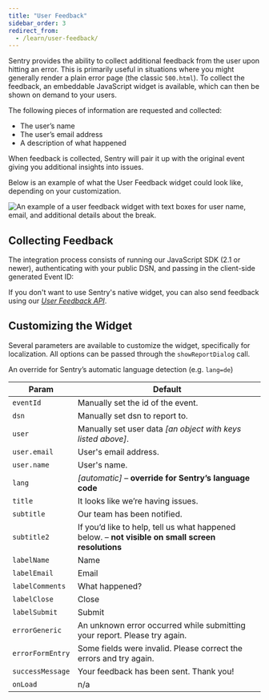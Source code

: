 ```yaml
---
title: "User Feedback"
sidebar_order: 3
redirect_from:
  - /learn/user-feedback/
---
```


Sentry provides the ability to collect additional feedback from the user upon hitting an error. This is primarily useful in situations where you might generally render a plain error page (the classic `500.html`). To collect the feedback, an embeddable JavaScript widget is available, which can then be shown on demand to your users.

The following pieces of information are requested and collected:

- The user’s name
- The user’s email address
- A description of what happened

When feedback is collected, Sentry will pair it up with the original event giving you additional insights into issues.

Below is an example of what the User Feedback widget could look like, depending on your customization.

![An example of a user feedback widget with text boxes for user name, email, and additional details about the break.](user_feedback_widget.png)

## Collecting Feedback

The integration process consists of running our JavaScript SDK (2.1 or newer), authenticating with your public DSN, and passing in the client-side generated Event ID:

<PlatformContent includePath="user-feedback-example" />

If you don't want to use Sentry's native widget, you can also send feedback using our [_User Feedback API_](/api/projects/post-project-user-reports/).

## Customizing the Widget

Several parameters are available to customize the widget, specifically for localization. All options can be passed through the `showReportDialog` call.

An override for Sentry’s automatic language detection (e.g. `lang=de`)

| Param            | Default                                                                                           |
| ---------------- | ------------------------------------------------------------------------------------------------- |
| `eventId`        | Manually set the id of the event.                                                                 |
| `dsn`            | Manually set dsn to report to.                                                                    |
| `user`           | Manually set user data _[an object with keys listed above]_.                                      |
| `user.email`     | User's email address.                                                                             |
| `user.name`      | User's name.                                                                                      |
| `lang`           | _[automatic]_ – **override for Sentry’s language code**                                           |
| `title`          | It looks like we’re having issues.                                                                |
| `subtitle`       | Our team has been notified.                                                                       |
| `subtitle2`      | If you’d like to help, tell us what happened below. – **not visible on small screen resolutions** |
| `labelName`      | Name                                                                                              |
| `labelEmail`     | Email                                                                                             |
| `labelComments`  | What happened?                                                                                    |
| `labelClose`     | Close                                                                                             |
| `labelSubmit`    | Submit                                                                                            |
| `errorGeneric`   | An unknown error occurred while submitting your report. Please try again.                         |
| `errorFormEntry` | Some fields were invalid. Please correct the errors and try again.                                |
| `successMessage` | Your feedback has been sent. Thank you!                                                           |
| `onLoad`         | n/a                                                                                               |
